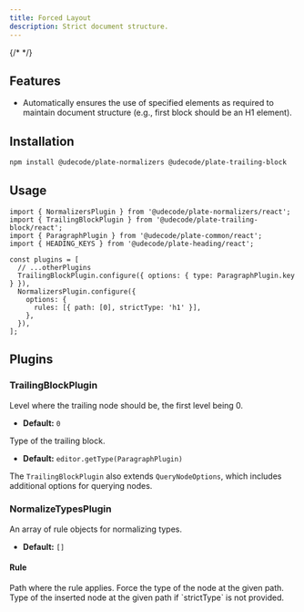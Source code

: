 ```yaml
---
title: Forced Layout
description: Strict document structure.
---
```


{/* <ComponentPreview name="playground-demo" id="forced-layout" /> */}

<PackageInfo>

## Features

- Automatically ensures the use of specified elements as required to maintain document structure (e.g., first block should be an H1 element).

</PackageInfo>

## Installation

```bash
npm install @udecode/plate-normalizers @udecode/plate-trailing-block
```

## Usage

```tsx
import { NormalizersPlugin } from '@udecode/plate-normalizers/react';
import { TrailingBlockPlugin } from '@udecode/plate-trailing-block/react';
import { ParagraphPlugin } from '@udecode/plate-common/react';
import { HEADING_KEYS } from '@udecode/plate-heading/react';

const plugins = [
  // ...otherPlugins
  TrailingBlockPlugin.configure({ options: { type: ParagraphPlugin.key } }),
  NormalizersPlugin.configure({
    options: {
      rules: [{ path: [0], strictType: 'h1' }],
    },
  }),
];
```

## Plugins

### TrailingBlockPlugin

<APIOptions>
<APIItem name="level" type="number" optional>
Level where the trailing node should be, the first level being 0.

- **Default:** `0`
</APIItem>

<APIItem name="type" type="string" optional>
Type of the trailing block.

- **Default:** `editor.getType(ParagraphPlugin)`
</APIItem>
</APIOptions>

The `TrailingBlockPlugin` also extends `QueryNodeOptions`, which includes additional options for querying nodes.

### NormalizeTypesPlugin

<APIOptions>
<APIItem name="rules" type="Rule[]" optional>
An array of rule objects for normalizing types.

- **Default:** `[]`
</APIItem>
</APIOptions>

#### Rule

<APIAttributes>
<APIItem name="path" type="Path">
Path where the rule applies.
</APIItem>

<APIItem name="strictType" type="string" optional>
Force the type of the node at the given path.
</APIItem>

<APIItem name="type" type="string" optional>
Type of the inserted node at the given path if `strictType` is not provided.
</APIItem>
</APIAttributes>
